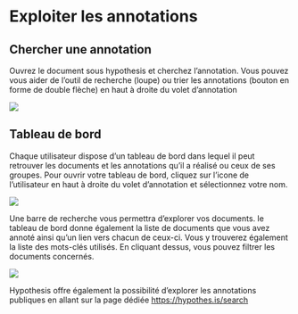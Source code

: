 # Exploiter les annotations{#s7}
## Chercher une annotation{#s71}
Ouvrez le document sous hypothesis et cherchez l’annotation. Vous pouvez vous aider de l’outil de recherche (loupe) ou trier les annotations (bouton en forme de double flèche) en haut à droite du volet d’annotation

![](img/sort.png)

## Tableau de bord 
Chaque utilisateur dispose d'un tableau de bord dans lequel il peut retrouver les documents et les annotations qu'il a réalisé ou ceux de ses groupes. Pour ouvrir votre tableau de bord, cliquez sur l'icone de l'utilisateur en haut à droite du volet d'annotation et sélectionnez votre nom. 

![](img/login.png)

Une barre de recherche vous permettra d'explorer vos documents. le tableau de bord  donne également la liste de documents que vous avez annoté ainsi qu'un lien vers chacun de ceux-ci. Vous y trouverez également la liste des mots-clés utilisés. En cliquant dessus, vous pouvez filtrer les documents concernés.

![](img/dashboard.png)

Hypothesis offre également la possibilité d'explorer les annotations publiques en allant sur la page dédiée [https://hypothes.is/search](https://hypothes.is/search)  
